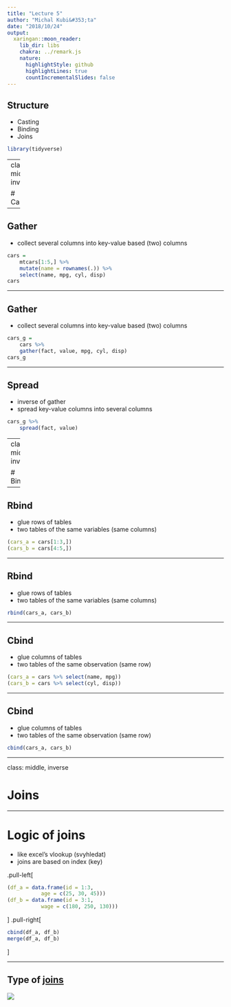 ```yaml
---
title: "Lecture 5"
author: "Michal Kubi&#353;ta"
date: "2018/10/24"
output:
  xaringan::moon_reader:
    lib_dir: libs
    chakra: ../remark.js
    nature:
      highlightStyle: github
      highlightLines: true
      countIncrementalSlides: false
---
```


## Structure
- Casting
- Binding
- Joins
```r
library(tidyverse)
```

---
class: middle, inverse

# Casting

---

## Gather
- collect several columns into key-value based (two) columns

```r
cars = 
    mtcars[1:5,] %>% 
    mutate(name = rownames(.)) %>% 
    select(name, mpg, cyl, disp)
cars

```

---

## Gather
- collect several columns into key-value based (two) columns

```r
cars_g = 
    cars %>% 
    gather(fact, value, mpg, cyl, disp)
cars_g
```

---

## Spread
- inverse of gather
- spread key-value columns into several columns

```r
cars_g %>% 
    spread(fact, value)
```

---
class: middle, inverse

# Binding

---

## Rbind
- glue rows of tables
- two tables of the same variables (same columns)

```r
(cars_a = cars[1:3,])
(cars_b = cars[4:5,])
```

---

## Rbind
- glue rows of tables
- two tables of the same variables (same columns)

```r
rbind(cars_a, cars_b)
```

---

## Cbind
- glue columns of tables
- two tables of the same observation (same row)

```r
(cars_a = cars %>% select(name, mpg))
(cars_b = cars %>% select(cyl, disp))
```

---

## Cbind
- glue columns of tables
- two tables of the same observation (same row)

```r
cbind(cars_a, cars_b)
```

---

class: middle, inverse

# Joins

---

# Logic of joins
- like excel's vlookup (svyhledat)
- joins are based on index (key)

.pull-left[
```r
(df_a = data.frame(id = 1:3,
           age = c(25, 30, 45)))
(df_b = data.frame(id = 3:1,
           wage = c(180, 250, 130)))

```
]
.pull-right[
```r
cbind(df_a, df_b)
merge(df_a, df_b)
```
]

---

## Type of [joins](https://www.dofactory.com/sql/join)
<img src = www/joins.png>
